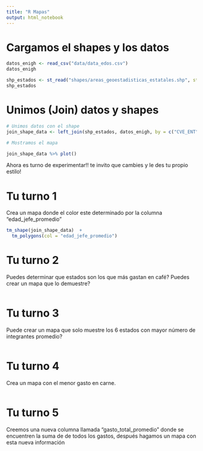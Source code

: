 ```yaml
---
title: "R Mapas"
output: html_notebook
---
```



# Cargamos el shapes y los datos 


```r

datos_enigh <- read_csv("data/data_edos.csv")
datos_enigh
```

```r
shp_estados <- st_read("shapes/areas_geoestadisticas_estatales.shp", stringsAsFactors = F)
shp_estados

```

# Unimos (Join) datos y shapes

```r
# Unimos datos con el shape
join_shape_data <- left_join(shp_estados, datos_enigh, by = c("CVE_ENT" = "estado")) 

# Mostramos el mapa

join_shape_data %>% plot() 
```


Ahora es turno de experimentar!! te invito que cambies y le des tu propio estilo!



# Tu turno 1

Crea un mapa donde el color este determinado por la columna "edad_jefe_promedio"

```r

tm_shape(join_shape_data)  +
  tm_polygons(col = "edad_jefe_promedio")
```

# Tu turno 2

Puedes determinar que estados son los que más gastan en café?
Puedes crear un mapa que lo demuestre?

```r

```

# Tu turno 3

Puede crear un mapa que solo muestre los 6 estados con mayor número de integrantes promedio?

```r

```

# Tu turno 4

Crea un mapa con el menor gasto en carne.

```r

```


# Tu turno 5

Creemos una nueva columna llamada "gasto_total_promedio" donde se encuentren la suma de de todos los gastos, 
después hagamos un mapa con esta nueva información

```r

```

